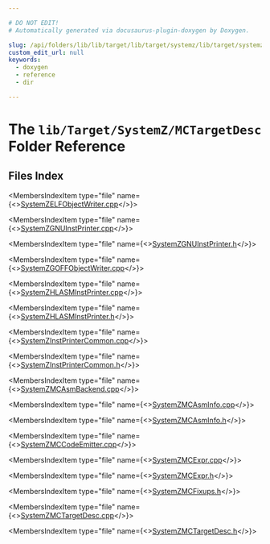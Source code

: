 ```yaml
---

# DO NOT EDIT!
# Automatically generated via docusaurus-plugin-doxygen by Doxygen.

slug: /api/folders/lib/lib/target/lib/target/systemz/lib/target/systemz/mctargetdesc
custom_edit_url: null
keywords:
  - doxygen
  - reference
  - dir

---
```





# The `lib/Target/SystemZ/MCTargetDesc` Folder Reference

<DoxygenPage pluginConfig={pluginConfig}>



## Files Index

<MembersIndex>

<MembersIndexItem
  type="file"
  name={<><a href="/docs/api/files/lib/lib/target/lib/target/systemz/lib/target/systemz/mctargetdesc/systemzelfobjectwriter-cpp">SystemZELFObjectWriter.cpp</a></>}>
</MembersIndexItem>

<MembersIndexItem
  type="file"
  name={<><a href="/docs/api/files/lib/lib/target/lib/target/systemz/lib/target/systemz/mctargetdesc/systemzgnuinstprinter-cpp">SystemZGNUInstPrinter.cpp</a></>}>
</MembersIndexItem>

<MembersIndexItem
  type="file"
  name={<><a href="/docs/api/files/lib/lib/target/lib/target/systemz/lib/target/systemz/mctargetdesc/systemzgnuinstprinter-h">SystemZGNUInstPrinter.h</a></>}>
</MembersIndexItem>

<MembersIndexItem
  type="file"
  name={<><a href="/docs/api/files/lib/lib/target/lib/target/systemz/lib/target/systemz/mctargetdesc/systemzgoffobjectwriter-cpp">SystemZGOFFObjectWriter.cpp</a></>}>
</MembersIndexItem>

<MembersIndexItem
  type="file"
  name={<><a href="/docs/api/files/lib/lib/target/lib/target/systemz/lib/target/systemz/mctargetdesc/systemzhlasminstprinter-cpp">SystemZHLASMInstPrinter.cpp</a></>}>
</MembersIndexItem>

<MembersIndexItem
  type="file"
  name={<><a href="/docs/api/files/lib/lib/target/lib/target/systemz/lib/target/systemz/mctargetdesc/systemzhlasminstprinter-h">SystemZHLASMInstPrinter.h</a></>}>
</MembersIndexItem>

<MembersIndexItem
  type="file"
  name={<><a href="/docs/api/files/lib/lib/target/lib/target/systemz/lib/target/systemz/mctargetdesc/systemzinstprintercommon-cpp">SystemZInstPrinterCommon.cpp</a></>}>
</MembersIndexItem>

<MembersIndexItem
  type="file"
  name={<><a href="/docs/api/files/lib/lib/target/lib/target/systemz/lib/target/systemz/mctargetdesc/systemzinstprintercommon-h">SystemZInstPrinterCommon.h</a></>}>
</MembersIndexItem>

<MembersIndexItem
  type="file"
  name={<><a href="/docs/api/files/lib/lib/target/lib/target/systemz/lib/target/systemz/mctargetdesc/systemzmcasmbackend-cpp">SystemZMCAsmBackend.cpp</a></>}>
</MembersIndexItem>

<MembersIndexItem
  type="file"
  name={<><a href="/docs/api/files/lib/lib/target/lib/target/systemz/lib/target/systemz/mctargetdesc/systemzmcasminfo-cpp">SystemZMCAsmInfo.cpp</a></>}>
</MembersIndexItem>

<MembersIndexItem
  type="file"
  name={<><a href="/docs/api/files/lib/lib/target/lib/target/systemz/lib/target/systemz/mctargetdesc/systemzmcasminfo-h">SystemZMCAsmInfo.h</a></>}>
</MembersIndexItem>

<MembersIndexItem
  type="file"
  name={<><a href="/docs/api/files/lib/lib/target/lib/target/systemz/lib/target/systemz/mctargetdesc/systemzmccodeemitter-cpp">SystemZMCCodeEmitter.cpp</a></>}>
</MembersIndexItem>

<MembersIndexItem
  type="file"
  name={<><a href="/docs/api/files/lib/lib/target/lib/target/systemz/lib/target/systemz/mctargetdesc/systemzmcexpr-cpp">SystemZMCExpr.cpp</a></>}>
</MembersIndexItem>

<MembersIndexItem
  type="file"
  name={<><a href="/docs/api/files/lib/lib/target/lib/target/systemz/lib/target/systemz/mctargetdesc/systemzmcexpr-h">SystemZMCExpr.h</a></>}>
</MembersIndexItem>

<MembersIndexItem
  type="file"
  name={<><a href="/docs/api/files/lib/lib/target/lib/target/systemz/lib/target/systemz/mctargetdesc/systemzmcfixups-h">SystemZMCFixups.h</a></>}>
</MembersIndexItem>

<MembersIndexItem
  type="file"
  name={<><a href="/docs/api/files/lib/lib/target/lib/target/systemz/lib/target/systemz/mctargetdesc/systemzmctargetdesc-cpp">SystemZMCTargetDesc.cpp</a></>}>
</MembersIndexItem>

<MembersIndexItem
  type="file"
  name={<><a href="/docs/api/files/lib/lib/target/lib/target/systemz/lib/target/systemz/mctargetdesc/systemzmctargetdesc-h">SystemZMCTargetDesc.h</a></>}>
</MembersIndexItem>

</MembersIndex>


</DoxygenPage>
